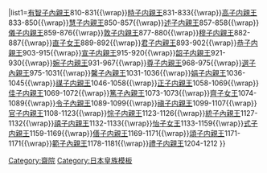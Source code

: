 {{Navbox
|name=齋院
|title=[[齋院]]—{{#if:{{{1|}}}|{{{1|}}}|}}
|list1={{nowrap begin}}[[有智子內親王]]810-831{{\wrap}}[[時子内親王]]831-833{{\wrap}}[[高子内親王]]833-850{{\wrap}}[[慧子内親王]]850-857{{\wrap}}[[述子内親王]]857-858{{\wrap}}[[儀子内親王]]859-876{{\wrap}}[[敦子内親王]]877-880{{\wrap}}[[穆子内親王]]882-887{{\wrap}}[[直子女王]]889-892{{\wrap}}[[君子内親王]]893-902{{\wrap}}[[恭子内親王]]903-915{{\wrap}}[[宣子内親王]]915-920{{\wrap}}[[韶子内親王]]921-930{{\wrap}}[[婉子内親王]]931-967{{\wrap}}[[尊子内親王]]968-975{{\wrap}}[[選子內親王]]975-1031{{\wrap}}[[馨子內親王]]1031-1036{{\wrap}}[[娟子内親王]]1036-1045{{\wrap}}[[禖子内親王 (後朱雀天皇皇女)|禖子内親王]]1046-1058{{\wrap}}[[正子内親王 (後朱雀天皇皇女)|正子内親王]]1058-1069{{\wrap}}[[佳子内親王 (後三條天皇之皇女)|佳子内親王]]1069-1072{{\wrap}}[[篤子內親王]]1073-1073{{\wrap}}[[齊子女王]]1074-1089{{\wrap}}[[令子內親王]]1089-1099{{\wrap}}[[禛子内親王]]1099-1107{{\wrap}}[[官子内親王]]1108-1123{{\wrap}}[[悰子内親王]]1123-1126{{\wrap}}[[統子內親王]]1127-1132{{\wrap}}[[禧子内親王]]1132-1133{{\wrap}}[[怡子女王]]1133-1159{{\wrap}}[[式子内親王]]1159-1169{{\wrap}}[[僐子内親王]]1169-1171{{\wrap}}[[頌子内親王]]1171-1171{{\wrap}}[[範子內親王]]1178-1181{{\wrap}}[[禮子内親王 (後鳥羽天皇皇女)|禮子内親王]]1204-1212{{nowrap end}}
}}<noinclude>
[[Category:齋院]]
[[Category:日本皇族模板]]

</noinclude>